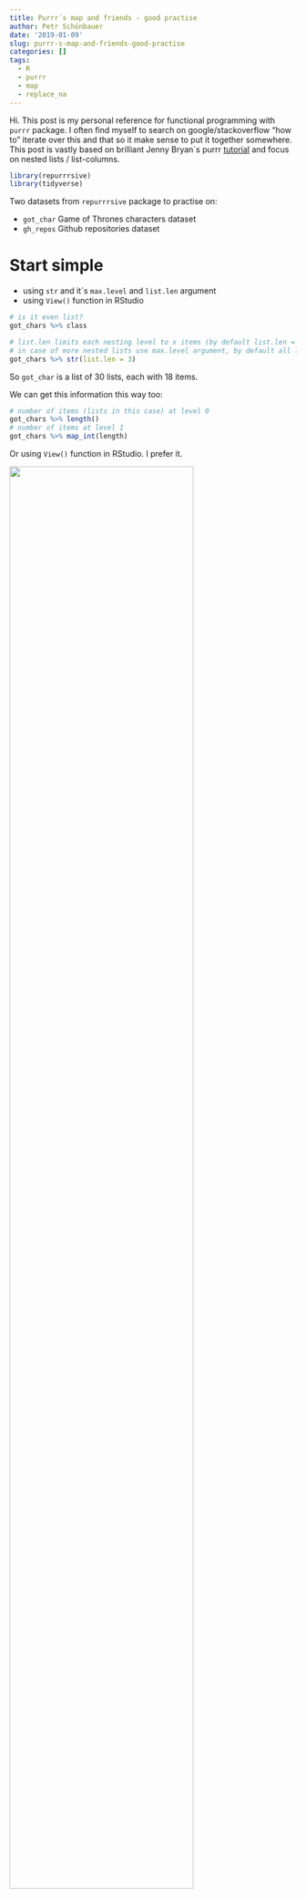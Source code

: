 ```yaml
---
title: Purrr´s map and friends - good practise
author: Petr Schönbauer
date: '2019-01-09'
slug: purrr-s-map-and-friends-good-practise
categories: []
tags:
  - R
  - purrr
  - map
  - replace_na
---
```


Hi. This post is my personal reference for functional programming with `purrr` package. I often find myself to search on google/stackoverflow "how to" iterate over this and that so it make sense to put it together somewhere. This post is vastly based on brilliant Jenny Bryan´s purrr [tutorial](https://jennybc.github.io/purrr-tutorial/) and focus on nested lists / list-columns.

```r
library(repurrrsive)
library(tidyverse)
```

Two datasets from `repurrrsive` package to practise on:

* `got_char` Game of Thrones characters dataset
* `gh_repos` Github repositories dataset

# Start simple
* using `str` and it´s `max.level` and `list.len` argument
* using `View()` function in RStudio

```r
# is it even list?
got_chars %>% class
```

```r
# list.len limits each nesting level to x items (by default list.len = 99)
# in case of more nested lists use max.level argument, by default all levels are shown
got_chars %>% str(list.len = 3)
```
So `got_char` is a list of 30 lists, each with 18 items.

We can get this information this way too:
```r
# number of items (lists in this case) at level 0 
got_chars %>% length()
# number of items at level 1
got_chars %>% map_int(length)
```
Or using `View()` function in RStudio. I prefer it.

![](/img/purrr_0.png){width=80%}

..down to 30 lists

Now I want all items just from first list:
```r
got_chars[1] %>% str
```
Here is good to realize: </br>
a) that single `[` returns always list </br>
b) even if 5th element is pulled, the index of outcome will be 1, not 5.
```r
got_chars[5]
```
Now, I want all content of items just from first list:
```r
# outcome is a list again but with one level only
got_chars[[1]] %>% str
```
Good to realize:
```r
got_chars[1] %>% names
```
vs.
```r
got_chars[[1]] %>% names
```
Extract `name` from each list:
```r
got_chars %>% map_chr(~.$name)
```
or
```r
got_chars %>% map_chr(~.x$name)
```
or
```r
got_chars %>% map_chr("name")
```
or straight to tibble:
```r
got_chars %>% map_df(~.[c("name", "gender")])
```
What if I want "aliases" too? 
```r
got_chars %>% map_df(~.[c("name", "gender", "aliases")])
```
..it doesn´t work beacause some characters have more than one aliase.

But this does:
```r
# alias will be list-colum ("nested")
df <- tibble(
  name = got_chars %>% map_chr("name"),
  id = got_chars %>% map_int("id"),
  gender = got_chars %>% map_chr("gender"),
  aliases = got_chars %>% map("aliases")
)
df
```
..it works because alias is bind as list-colum ("nested")

Using `unnest` comes handy now? Nope yet..
```r
df %>% 
  unnest()
```
..it is because some of alias has NA (NULL) value (# NULL are the list-col equivalent of NAs):

```r
df$aliases %>% map_lgl(is.null)
```
We can use `replace_na` to replace NULL to "" or whatever and `unnest` afterwards.
```r
df %>% 
  replace_na(list(aliases=list(""))) %>% 
  unnest()
```
# To tibble asap
..extracting using mutate+map+unnest </br>
..allows iterative approach - more decomposed code and faster debugging

### a) directly to tibble
```r
tibble(name = got_chars %>% map_chr(~.$name)) %>% 
  mutate(id =  got_chars %>% map_int(~.$id)) %>% 
  mutate(aliases =  got_chars %>% map(~.$aliases)) %>%
  replace_na(list(aliases = list(""))) %>% 
  unnest(aliases)
```
### b) `set_names` and `enframe` the list (in fact it is directly to tibble too)
```r
got_chars %>% 
  set_names(., got_chars %>% map_chr(~.$name)) %>% 
  enframe(name = "name", value = "data") %>% 
  mutate(id = data %>% map_int(~.$id)) %>% 
  # or
  mutate(id_2 = data %>% map(~.$id) %>% unlist) %>% 
  mutate(aliases =  data %>% map(~.$aliases)) %>%
  replace_na(list(aliases = list(""))) %>% 
  unnest(aliases, .drop = FALSE)
  
```
# More nested stuff
```r
# explore gh_repos list
gh_repos[[1]] %>% str(max.level = 4, list.len = 4)
```
or again using `View()` function in RStudio. I prefer it because you can easily miss something when using `str` (yes, it sounds strange, but that is my experiance with complicated lists). There are two major advantages:

1) Using `View` you can explore single element down to latest element without extending the list with other elements (unlike `str`) </br>
2) Using `View` you can get direct address to now-matter-how-much-scary-nested element (can be done with `str` too actually, but more complicated way)

![](/img/purrr_2.png){width=100%}

or

```r
# number of item at level 0
gh_repos %>% length()
```

```r
# number of item at level 1
gh_repos %>% map_int(length)
```
```r
# number of item at level 2
gh_repos %>% map(map_int, length)
```
..more about last one later </br>
..`gh_repos` is list of 6 lists, each with 30 (except one with 26 lists), each with 68 items

```r
# exctract name
gh_repos %>% map(~.[[1]][["name"]])
```
..but it is NOT correct. Why? Because this is just item "name" from each first sub-list. We need somehow iterate over index map_chr(~.[[i]][["name"]])

```r
gh_repos %>% map(function(x){map_chr(x, ~.$name)
  }) %>% 
  str()
```
That´s it! </br>
or
```r
gh_repos %>% map(map_chr, ~.$name) %>% 
  str()
```
That´s it again. </br>
or
```r
gh_repos %>% modify_depth(2, ~.$name) %>% 
  str(list.len = 4)
# modify_depth is a little bit difficult to abstract and the disadvantage is that it return list only, there isn´t modify_depth_char equivalent
```
Now, we will extract `owner` list, more specifically `login` variable. We can notice it is duplicated in each list = useful to set as name. The index = 1 is OK as we will extract just one (first) item from list as all others are the same.
```r
# extract login
gh_repos %>% map_chr(~.[[1]][["owner"]][["login"]])
```
or
```r
# extract login
gh_repos %>% map_chr(~.[[1]]$owner$login)
```
or
```r
gh_repos %>% map_chr(c(1,4,1))
```
# The best practise - put it all together
```r
# explore the list first with View() or str, understand the data
# put list into tibble using enframe (list must have names) or set_names first = get the address to logical element for your names
gh_repos %>%
  set_names(., map_chr(gh_repos, ~.[[1]]$owner$login)) %>% 
  enframe(name = "name", value = "data") -> t 
t
```
..here is good to realize that `data` is basically replicated `gh_repos`.
```r
# now mutate whatever you want by extracting using mutate + map depending on level of nest
t %>% 
  mutate(package = data %>% map(map_chr, ~.$name)) %>%
  # the index = 1 is OK here as we will extract just one (first) item from sub-list as all others are the same.
  mutate(owner_url = data %>% map_chr(~.[[1]]$owner$url)) %>% 
  unnest(package, .drop = FALSE)
```
